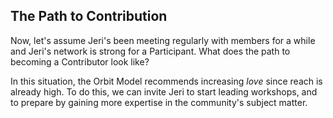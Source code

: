 
## The Path to Contribution

Now, let's assume Jeri's been meeting regularly with members for a while and
Jeri's network is strong for a Participant. What does the path to becoming a
Contributor look like?

In this situation, the Orbit Model recommends increasing _love_ since reach is already high.
To do this, we can invite Jeri to start leading workshops, and to prepare by
gaining more expertise in the community's subject matter.

